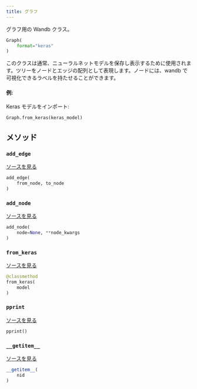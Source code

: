 ```yaml
---
title: グラフ
---
```


<Card title="View the source code" href="https://www.github.com/wandb/wandb/tree/637bddf198525810add5804059001b1b319d6ad1/wandb/sdk/data_types/graph.py#L245-L405" icon="github"/>

グラフ用の Wandb クラス。

```python
Graph(
    format="keras"
)
```

このクラスは通常、ニューラルネットモデルを保存し表示するために使用されます。ツリーをノードとエッジの配列として表現します。ノードには、wandb で可視化できるラベルを持たせることができます。

#### 例:

Keras モデルをインポート:

```
Graph.from_keras(keras_model)
```

## メソッド

### `add_edge`

[ソースを見る](https://www.github.com/wandb/wandb/tree/637bddf198525810add5804059001b1b319d6ad1/wandb/sdk/data_types/graph.py#L330-L334)

```python
add_edge(
    from_node, to_node
)
```

### `add_node`

[ソースを見る](https://www.github.com/wandb/wandb/tree/637bddf198525810add5804059001b1b319d6ad1/wandb/sdk/data_types/graph.py#L318-L328)

```python
add_node(
    node=None, **node_kwargs
)
```

### `from_keras`

[ソースを見る](https://www.github.com/wandb/wandb/tree/637bddf198525810add5804059001b1b319d6ad1/wandb/sdk/data_types/graph.py#L336-L366)

```python
@classmethod
from_keras(
    model
)
```

### `pprint`

[ソースを見る](https://www.github.com/wandb/wandb/tree/637bddf198525810add5804059001b1b319d6ad1/wandb/sdk/data_types/graph.py#L312-L316)

```python
pprint()
```

### `__getitem__`

[ソースを見る](https://www.github.com/wandb/wandb/tree/637bddf198525810add5804059001b1b319d6ad1/wandb/sdk/data_types/graph.py#L309-L310)

```python
__getitem__(
    nid
)
```
